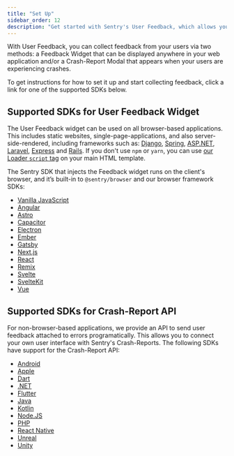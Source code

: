 ```yaml
---
title: "Set Up"
sidebar_order: 12
description: "Get started with Sentry's User Feedback, which allows you to collect feedback from your users."
---
```


<Include name="feature-stage-beta-user-feedback.mdx" />

With User Feedback, you can collect feedback from your users via two methods: a Feedback Widget that can be displayed anywhere in your web application and/or a Crash-Report Modal that appears when your users are experiencing crashes.

To get instructions for how to set it up and start collecting feedback, click a link for one of the supported SDKs below.

## Supported SDKs for User Feedback Widget

The User Feedback widget can be used on all browser-based applications. This includes static websites, single-page-applications, and also server-side-rendered, including frameworks such as:
[Django](/platforms/python/integrations/django/),
[Spring](/platforms/java/guides/spring-boot/),
[ASP.NET](/platforms/dotnet/guides/aspnetcore/),
[Laravel](/platforms/php/guides/laravel/),
[Express](/platforms/node/guides/express/) and
[Rails](/platforms/ruby/guides/rails/).
If you don't use `npm` or `yarn`, you can use [our Loader `script` tag](/platforms/javascript/install/loader/) on your main HTML template.

The Sentry SDK that injects the Feedback widget runs on the client's browser, and it’s built-in to `@sentry/browser` and our browser framework SDKs:

- [Vanilla JavaScript](/platforms/javascript/user-feedback/)
- [Angular](/platforms/javascript/guides/angular/user-feedback/)
- [Astro](/platforms/javascript/guides/astro/user-feedback/)
- [Capacitor](/platforms/javascript/guides/capacitor/user-feedback/)
- [Electron](/platforms/javascript/guides/electron/user-feedback/)
- [Ember](/platforms/javascript/guides/ember/user-feedback/)
- [Gatsby](/platforms/javascript/guides/gatsby/user-feedback/)
- [Next.js](/platforms/javascript/guides/nextjs/user-feedback/)
- [React](/platforms/javascript/guides/react/user-feedback/)
- [Remix](/platforms/javascript/guides/remix/user-feedback/)
- [Svelte](/platforms/javascript/guides/svelte/user-feedback/)
- [SvelteKit](/platforms/javascript/guides/sveltekit/user-feedback/)
- [Vue](/platforms/javascript/guides/vue/user-feedback/)

## Supported SDKs for Crash-Report API

For non-browser-based applications, we provide an API to send user feedback attached to errors programatically.
This allows you to connect your own user interface with Sentry's Crash-Reports. The following SDKs have support for the Crash-Report API:

- [Android](/platforms/android/user-feedback/)
- [Apple](/platforms/apple/user-feedback/)
- [Dart](/platforms/dart/user-feedback/)
- [.NET](/platforms/dotnet/user-feedback/)
- [Flutter](/platforms/flutter/user-feedback/)
- [Java](/platforms/java/user-feedback/)
- [Kotlin](/platforms/kotlin-multiplatform/user-feedback/)
- [Node.JS](/platforms/node/user-feedback/)
- [PHP](/platforms/php/user-feedback/)
- [React Native](/platforms/react-native/user-feedback/)
- [Unreal](/platforms/unreal/user-feedback/)
- [Unity](/platforms/unity/user-feedback/)
